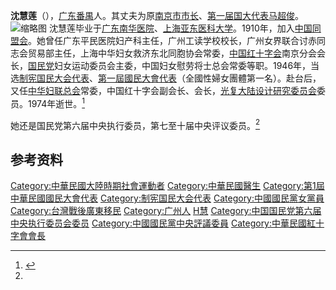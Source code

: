 '''沈慧莲'''（{{bd|1891年|7月3日|1974年|11月4日|catIdx=Shen沈}}），[[广东|广东]][[番禺縣|番禺]]人。其丈夫为原[[南京市市长|南京市市长]]、[[第一届国大代表|第一届国大代表]][[马超俊|马超俊]]。
[[File:第十四次下午大會主席沈慧蓮.jpg|缩略图]]
沈慧莲毕业于[[广东南华医院|广东南华医院]]、[[上海|上海]][[亚东医科大学|亚东医科大学]]。1910年，加入[[中国同盟会|中国同盟会]]。她曾任广东平民医院妇产科主任，广州工读学校校长，广州女界联合讨赤同志会贸易部主任，上海中华妇女救济东北同胞协会常委，[[中国红十字会|中国红十字会]]南京分会会长，[[国民党|国民党]]妇女运动委员会主委，中国妇女慰劳将士总会常委等职。1946年，当选[[制宪国民大会代表|制宪国民大会代表]]、[[第一屆國民大會代表|第一屆國民大會代表]]（全國性婦女團體第一名）。赴台后，又任[[中华妇联总会|中华妇联总会]]常委，中国红十字会副会长、会长，[[光复大陆设计研究委员会|光复大陆设计研究委员会]]委员。1974年逝世。<ref name="kmt">{{cite book|title=《中国国民党百年人物全书》|publisher=团结出版社|year=2005}}</ref>

她还是国民党第六届中央执行委员，第七至十届中央评议委员。<ref name="kmt" />

== 参考资料 ==
{{reflist}}

{{DEFAULTSORT:Shen沈}}
[[Category:中華民國大陸時期社會運動者|Category:中華民國大陸時期社會運動者]]
[[Category:中華民國醫生|Category:中華民國醫生]]
[[Category:第1屆中華民國國民大會代表|Category:第1屆中華民國國民大會代表]]
[[Category:制宪国民大会代表|Category:制宪国民大会代表]]
[[Category:中國國民黨女黨員|Category:中國國民黨女黨員]]
[[Category:台灣戰後廣東移民|Category:台灣戰後廣東移民]]
[[Category:广州人|Category:广州人]]
[[Category:沈姓|H慧]]
[[Category:中国国民党第六届中央执行委员会委员|Category:中国国民党第六届中央执行委员会委员]]
[[Category:中國國民黨中央評議委員|Category:中國國民黨中央評議委員]]
[[Category:中華民國紅十字會會長|Category:中華民國紅十字會會長]]